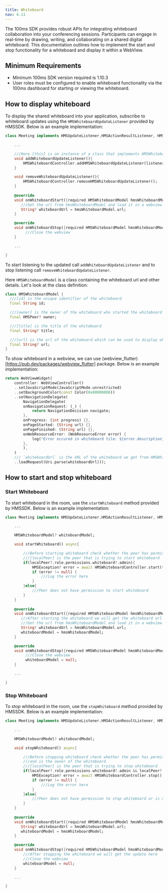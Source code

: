 ```yaml
---
title: Whiteboard
nav: 4.11
---
```


The 100ms SDK provides robust APIs for integrating whiteboard collaboration into your conferencing sessions. Participants can engage in real-time by drawing, writing, and collaborating on a shared digital whiteboard. This documentation outlines how to implement the start and stop functionality for a whiteboard and display it within a WebView.

## Minimum Requirements

- Minimum 100ms SDK version required is 1.10.3
- User roles must be configured to enable whiteboard functionality via the 100ms dashboard for starting or viewing the whiteboard.

## How to display whiteboard

To display the shared whiteboard into your application, subscribe to whiteboard updates using the `HMSWhiteboardUpdateListener` provided by HMSSDK. Below is an example implementation:

```dart
class Meeting implements HMSUpdateListener,HMSActionResultListener, HMSWhiteboardUpdateListener{

    ...

    ///Here [this] is an instance of a class that implements HMSWhiteboardUpdateListener, i.e., Meeting
    void addWhiteboardUpdateListener(){
        HMSWhiteboardController.addHMSWhiteboardUpdateListener(listener: this);
    }

    void removeWhiteboardUpdateListener(){
        HMSWhiteboardController.removeHMSWhiteboardUpdateListener();
    }
    
    @override
    void onWhiteboardStart({required HMSWhiteboardModel hmsWhiteboardModel}) {
       ///Get the url from hmsWhiteboardModel and load it in a webview
       String? whiteboardUrl = hmsWhiteboardModel.url;
    }

    @override
    void onWhiteboardStop({required HMSWhiteboardModel hmsWhiteboardModel}) {
         ///Close the webview
    }

    ...

}
```

To start listening to the updated call `addWhiteboardUpdateListener` and to stop listening call `removeWhiteboardUpdateListener`.

Here `HMSWhiteboardModel` is a class containing the whiteboard url and other details. Let's look at the class definition:

```dart
class HMSWhiteboardModel {
  ///[id] is the unique identifier of the whiteboard
  final String id;

  ///[owner] is the owner of the whiteboard who started the whiteboard
  final HMSPeer? owner;

  ///[title] is the title of the whiteboard
  final String? title;

  ///[url] is the url of the whiteboard which can be used to display whiteboard
  final String? url;
}
```

To show whiteboard in a webview, we can use (webview_flutter)[https://pub.dev/packages/webview_flutter] package. Below is an example implementation:

```dart
return WebViewWidget(
    controller: WebViewController()
    ..setJavaScriptMode(JavaScriptMode.unrestricted)
    ..setBackgroundColor(const Color(0x00000000))
    ..setNavigationDelegate(
        NavigationDelegate(
        onNavigationRequest: (_) {
            return NavigationDecision.navigate;
        },
        onProgress: (int progress) {},
        onPageStarted: (String url) {},
        onPageFinished: (String url) {},
        onWebResourceError: (WebResourceError error) {
            log("Error occured in whiteboard tile: ${error.description}");
        },
        ),
    )
    /// `whiteboardUrl` is the URL of the whiteboard we get from HMSWhiteboardModel
    ..loadRequest(Uri.parse(whiteboardUrl)));
```

## How to start and stop whiteboard

### Start Whiteboard

To start whiteboard in the room, use the `startWhiteboard` method provided by HMSSDK. Below is an example implementation:

```dart
class Meeting implements HMSUpdateListener,HMSActionResultListener, HMSWhiteboardUpdateListener{

    ...

    HMSWhiteboardModel? whiteboardModel;

    void startWhiteboard() async{

        ///Before starting whiteboard check whether the peer has permission to start whiteboard
        ///[localPeer] is the peer that is trying to start whiteboard
        if(localPeer?.role.permissions.whiteboard?.admin){
            HMSException? error = await HMSWhiteboardController.start(title: "Provide title here");
            if (error != null) {
                ///Log the error here
            }
        }else{
            ///Peer does not have permission to start whiteboard
        }
    }
    
    @override
    void onWhiteboardStart({required HMSWhiteboardModel hmsWhiteboardModel}) {
       ///After starting the whiteboard we will get the whiteboard url here
       ///Get the url from hmsWhiteboardModel and load it in a webview
       String? whiteboardUrl = hmsWhiteboardModel.url;
       whiteboardModel = hmsWhiteboardModel;
    }

    @override
    void onWhiteboardStop({required HMSWhiteboardModel hmsWhiteboardModel}) {
         ///Close the webview
         whiteboardModel = null;
    }

    ...

}
```

### Stop Whiteboard

To stop whiteboard in the room, use the `stopWhiteboard` method provided by HMSSDK. Below is an example implementation:

```dart
class Meeting implements HMSUpdateListener,HMSActionResultListener, HMSWhiteboardUpdateListener{

    ...

    HMSWhiteboardModel? whiteboardModel;

    void stopWhiteboard() async{

        ///Before stopping whiteboard check whether the peer has permission to stop whiteboard
        ///and is the owner of the whiteboard
        ///[localPeer] is the peer that is trying to stop whiteboard
        if(localPeer?.role.permissions.whiteboard?.admin && localPeer?.peerId == whiteboardModel?.owner?.peerId){
            HMSException? error = await HMSWhiteboardController.stop();
            if (error != null) {
                ///Log the error here
            }
        }else{
            ///Peer does not have permission to stop whiteboard or is not the owner of the whiteboard
        }
    }
    
    @override
    void onWhiteboardStart({required HMSWhiteboardModel hmsWhiteboardModel}) {
       String? whiteboardUrl = hmsWhiteboardModel.url;
       whiteboardModel = hmsWhiteboardModel;
    }

    @override
    void onWhiteboardStop({required HMSWhiteboardModel hmsWhiteboardModel}) {
        ///After stopping the whiteboard we will get the update here
        ///Close the webview
        whiteboardModel = null;
    }

    ...

}
```